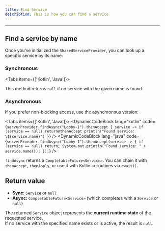 ```yaml
---
title: Find Service
description: This is how you can find a service
---
```

---

## Find a service by name

Once you've initialized the `SharedServiceProvider`, you can look up a specific service by its name:

### Synchronous

<Tabs items={['Kotlin', 'Java']}>
  <Tab value="Kotlin">
    <DynamicCodeBlock lang="kotlin" code='val service = serverProvider.find("Lobby-1")' />
  </Tab>
  <Tab value="Java">
    <DynamicCodeBlock lang="java" code='Service service = serverProvider.find("Lobby-1");' />
  </Tab>
</Tabs>

<Callout type="warning">
  This method returns <code>null</code> if no service with the given name is found.
</Callout>

### Asynchronous

If you prefer non-blocking access, use the asynchronous version:

<Tabs items={['Kotlin', 'Java']}>
  <Tab value="Kotlin">
    <DynamicCodeBlock
      lang="kotlin"
      code={`serverProvider.findAsync("Lobby-1").thenAccept { service ->
    if (service == null) return@thenAccept
    println("Found service: \${service.name}")
}`}
    />
  </Tab>
  <Tab value="Java">
    <DynamicCodeBlock
      lang="java"
      code={`serverProvider.findAsync("Lobby-1").thenAccept(service -> {
    if (service == null) return;
    System.out.println("Found service: " + service.name());
});`}
    />
  </Tab>
</Tabs>

<Callout type="info">
  <code>findAsync</code> returns a <code>CompletableFuture&lt;Service&gt;</code>.  
  You can chain it with <code>thenAccept</code>, <code>thenApply</code>, or use it with Kotlin coroutines via <code>await()</code>.
</Callout>

## Return value

- **Sync:** <code>Service</code> or <code>null</code>  
- **Async:** <code>CompletableFuture&lt;Service&gt;</code> (which completes with a `Service` or `null`)

The returned `Service` object represents the **current runtime state** of the requested service.  
If no service with the specified name exists or is active, the result is `null`.
